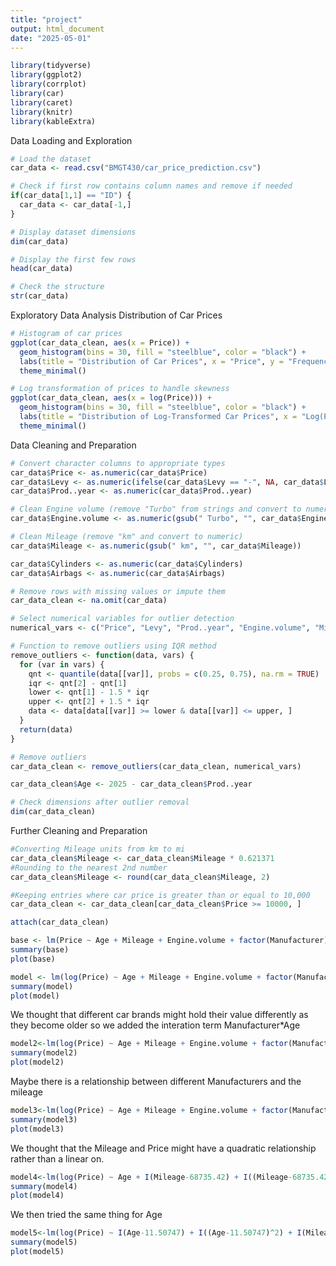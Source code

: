 ```yaml
---
title: "project"
output: html_document
date: "2025-05-01"
---
```


```r
library(tidyverse)
library(ggplot2)
library(corrplot)
library(car)
library(caret)
library(knitr)
library(kableExtra)
```

Data Loading and Exploration
```r
# Load the dataset
car_data <- read.csv("BMGT430/car_price_prediction.csv")

# Check if first row contains column names and remove if needed
if(car_data[1,1] == "ID") {
  car_data <- car_data[-1,]
}

# Display dataset dimensions
dim(car_data)

# Display the first few rows
head(car_data)

# Check the structure
str(car_data)
```

Exploratory Data Analysis
Distribution of Car Prices
```r
# Histogram of car prices
ggplot(car_data_clean, aes(x = Price)) +
  geom_histogram(bins = 30, fill = "steelblue", color = "black") +
  labs(title = "Distribution of Car Prices", x = "Price", y = "Frequency") +
  theme_minimal()

# Log transformation of prices to handle skewness
ggplot(car_data_clean, aes(x = log(Price))) +
  geom_histogram(bins = 30, fill = "steelblue", color = "black") +
  labs(title = "Distribution of Log-Transformed Car Prices", x = "Log(Price)", y = "Frequency") +
  theme_minimal()

```
Data Cleaning and Preparation
```r
# Convert character columns to appropriate types
car_data$Price <- as.numeric(car_data$Price)
car_data$Levy <- as.numeric(ifelse(car_data$Levy == "-", NA, car_data$Levy))
car_data$Prod..year <- as.numeric(car_data$Prod..year)

# Clean Engine volume (remove "Turbo" from strings and convert to numeric)
car_data$Engine.volume <- as.numeric(gsub(" Turbo", "", car_data$Engine.volume))

# Clean Mileage (remove "km" and convert to numeric)
car_data$Mileage <- as.numeric(gsub(" km", "", car_data$Mileage))

car_data$Cylinders <- as.numeric(car_data$Cylinders)
car_data$Airbags <- as.numeric(car_data$Airbags)

# Remove rows with missing values or impute them
car_data_clean <- na.omit(car_data)

# Select numerical variables for outlier detection
numerical_vars <- c("Price", "Levy", "Prod..year", "Engine.volume", "Mileage", "Cylinders", "Airbags")

# Function to remove outliers using IQR method
remove_outliers <- function(data, vars) {
  for (var in vars) {
    qnt <- quantile(data[[var]], probs = c(0.25, 0.75), na.rm = TRUE)
    iqr <- qnt[2] - qnt[1]
    lower <- qnt[1] - 1.5 * iqr
    upper <- qnt[2] + 1.5 * iqr
    data <- data[data[[var]] >= lower & data[[var]] <= upper, ]
  }
  return(data)
}

# Remove outliers
car_data_clean <- remove_outliers(car_data_clean, numerical_vars)

car_data_clean$Age <- 2025 - car_data_clean$Prod..year

# Check dimensions after outlier removal
dim(car_data_clean)
```
Further Cleaning and Preparation
```r
#Converting Mileage units from km to mi
car_data_clean$Mileage <- car_data_clean$Mileage * 0.621371
#Rounding to the nearest 2nd number
car_data_clean$Mileage <- round(car_data_clean$Mileage, 2)

#Keeping entries where car price is greater than or equal to 10,000
car_data_clean <- car_data_clean[car_data_clean$Price >= 10000, ]

attach(car_data_clean)
```

```r
base <- lm(Price ~ Age + Mileage + Engine.volume + factor(Manufacturer) + factor(Category) + factor(Leather.interior) + factor(Fuel.type) + factor(Gear.box.type) + factor(Drive.wheels) + factor(Wheel) + factor(Color) + Airbags, data = car_data_clean)
summary(base)
plot(base)
```

```r
model <- lm(log(Price) ~ Age + Mileage + Engine.volume + factor(Manufacturer) + factor(Category) + factor(Leather.interior) + factor(Fuel.type) + factor(Gear.box.type) + factor(Drive.wheels) + factor(Wheel) + factor(Color) + Airbags, data = car_data_clean)
summary(model)
plot(model)
```

We thought that different car brands might hold their value differently as they become older so we added the interation term Manufacturer*Age
```r
model2<-lm(log(Price) ~ Age + Mileage + Engine.volume + factor(Manufacturer) + Manufacturer:Age + factor(Category) + factor(Leather.interior) + factor(Fuel.type) + factor(Gear.box.type) + factor(Drive.wheels) + factor(Wheel) + factor(Color) + Airbags, data = car_data_clean)
summary(model2)
plot(model2)
```
Maybe there is a relationship between different Manufacturers and the mileage
```r
model3<-lm(log(Price) ~ Age + Mileage + Engine.volume + factor(Manufacturer) + Manufacturer:Age + Manufacturer:Mileage + factor(Category) + factor(Leather.interior) + factor(Fuel.type) + factor(Gear.box.type) + factor(Drive.wheels) + factor(Wheel) + factor(Color) + Airbags, data = car_data_clean)
summary(model3)
plot(model3)
```

We thought that the Mileage and Price might have a quadratic relationship rather than a linear on.
```r
model4<-lm(log(Price) ~ Age + I(Mileage-68735.42) + I((Mileage-68735.42)^2) + Engine.volume + factor(Manufacturer) + Manufacturer:Age + Manufacturer:Mileage + factor(Category) + factor(Leather.interior) + factor(Fuel.type) + factor(Gear.box.type) + factor(Drive.wheels) + factor(Wheel) + factor(Color) + Airbags, data = car_data_clean)
summary(model4)
plot(model4)
```
We then tried the same thing for Age
```r
model5<-lm(log(Price) ~ I(Age-11.50747) + I((Age-11.50747)^2) + I(Mileage-68735.42) + I((Mileage-68735.42)^2) + Engine.volume + factor(Manufacturer) + Manufacturer:Age + Manufacturer:Mileage + factor(Category) + factor(Leather.interior) + factor(Fuel.type) + factor(Gear.box.type) + factor(Drive.wheels) + factor(Wheel) + factor(Color) + Airbags, data = car_data_clean)
summary(model5)
plot(model5)
```
